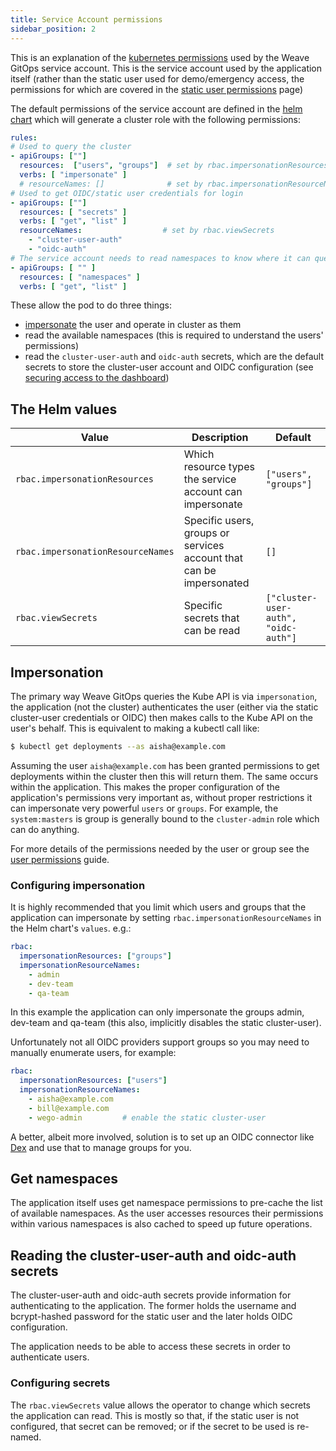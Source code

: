 ```yaml
---
title: Service Account permissions
sidebar_position: 2
---
```


This is an explanation of the [kubernetes permissions](https://kubernetes.io/docs/reference/access-authn-authz/rbac/) 
used by the Weave GitOps service account. This is the service account used by
the application itself (rather than the static user used for demo/emergency
access, the permissions for which are covered in the [static user permissions](user-permissions.mdx)
page)

The default permissions of the service account are defined in the [helm chart](https://github.com/weaveworks/weave-gitops/tree/main/charts/gitops-server/templates/role.yaml) which
will generate a cluster role with the following permissions:

```yaml
rules:
# Used to query the cluster
- apiGroups: [""]
  resources:  ["users", "groups"]  # set by rbac.impersonationResources
  verbs: [ "impersonate" ]
  # resourceNames: []              # set by rbac.impersonationResourceNames
# Used to get OIDC/static user credentials for login
- apiGroups: [""]
  resources: [ "secrets" ]
  verbs: [ "get", "list" ]
  resourceNames:                  # set by rbac.viewSecrets
    - "cluster-user-auth"
    - "oidc-auth"
# The service account needs to read namespaces to know where it can query
- apiGroups: [ "" ]
  resources: [ "namespaces" ]
  verbs: [ "get", "list" ]
```

These allow the pod to do three things:
* [impersonate](https://kubernetes.io/docs/reference/access-authn-authz/authentication/#user-impersonation) the user and operate in cluster as them
* read the available namespaces (this is required to understand the users' permissions)
* read the `cluster-user-auth` and `oidc-auth` secrets, which are the default secrets
  to store the cluster-user account and OIDC configuration (see
  [securing access to the dashboard](securing-access-to-the-dashboard.mdx))

## The Helm values

| Value                             | Description                                                         | Default                              |
|-----------------------------------|---------------------------------------------------------------------|--------------------------------------|
| `rbac.impersonationResources`     | Which resource types the service account can impersonate            | `["users", "groups"]`                |
| `rbac.impersonationResourceNames` | Specific users, groups or services account that can be impersonated | `[]`                                 |
| `rbac.viewSecrets`                | Specific secrets that can be read                                   | `["cluster-user-auth", "oidc-auth"]` |


## Impersonation

The primary way Weave GitOps queries the Kube API is via `impersonation`, the
application (not the cluster) authenticates the user (either via the static
cluster-user credentials or OIDC) then makes calls to the Kube API on the user's
behalf. This is equivalent to making a kubectl call like:

```bash
$ kubectl get deployments --as aisha@example.com
```

Assuming the user `aisha@example.com` has been granted permissions to get
deployments within the cluster then this will return them. The same occurs 
within the application. This makes the proper configuration of the application's
permissions very important as, without proper restrictions it can impersonate
very powerful `users` or `groups`. For example, the `system:masters` is group
is generally bound to the `cluster-admin` role which can do anything.

For more details of the permissions needed by the user or group see the
[user permissions](user-permissions.mdx) guide.

### Configuring impersonation

It is highly recommended that you limit which users and groups that the
application can impersonate by setting `rbac.impersonationResourceNames` in
the Helm chart's `values`. e.g.:

```yaml
rbac:
  impersonationResources: ["groups"]
  impersonationResourceNames:
    - admin
    - dev-team
    - qa-team
```
In this example the application can only impersonate the groups admin, dev-team
and qa-team (this also, implicitly disables the static cluster-user).

Unfortunately not all OIDC providers support groups so you may need to
manually enumerate users, for example:
```yaml
rbac:
  impersonationResources: ["users"]
  impersonationResourceNames:
    - aisha@example.com
    - bill@example.com
    - wego-admin         # enable the static cluster-user
```

A better, albeit more involved, solution is to set up an OIDC connector like 
[Dex](../guides/setting-up-dex.md) and use that to manage groups for you.

## Get namespaces

The application itself uses get namespace permissions to pre-cache the list of
available namespaces. As the user accesses resources their permissions within
various namespaces is also cached to speed up future operations.

## Reading the cluster-user-auth and oidc-auth secrets

The cluster-user-auth and oidc-auth secrets provide information for authenticating
to the application. The former holds the username and bcrypt-hashed password
for the static user and the later holds OIDC configuration.

The application needs to be able to access these secrets in order to
authenticate users.

### Configuring secrets

The `rbac.viewSecrets` value allows the operator to change which secrets the
application can read. This is mostly so that, if the static user is not
configured, that secret can be removed; or if the secret to be used is re-named.
